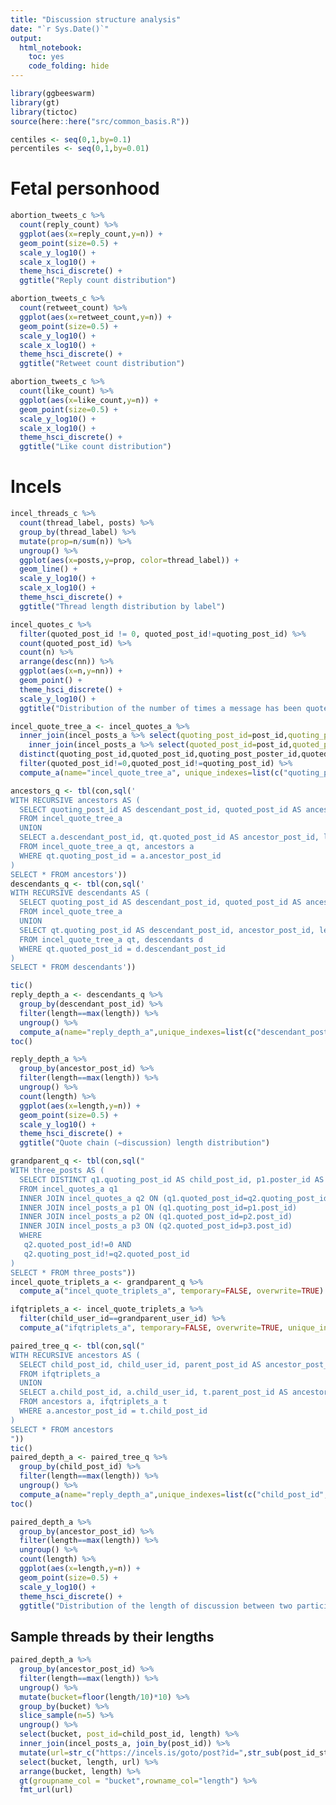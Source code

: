 ```yaml
---
title: "Discussion structure analysis"
date: "`r Sys.Date()`"
output: 
  html_notebook:
    toc: yes
    code_folding: hide
---
```


```r
library(ggbeeswarm)
library(gt)
library(tictoc)
source(here::here("src/common_basis.R"))
```

```r
centiles <- seq(0,1,by=0.1)
percentiles <- seq(0,1,by=0.01)
```

# Fetal personhood

```r
abortion_tweets_c %>% 
  count(reply_count) %>%
  ggplot(aes(x=reply_count,y=n)) +
  geom_point(size=0.5) +
  scale_y_log10() +
  scale_x_log10() +
  theme_hsci_discrete() +
  ggtitle("Reply count distribution")
```

```r
abortion_tweets_c %>% 
  count(retweet_count) %>%
  ggplot(aes(x=retweet_count,y=n)) +
  geom_point(size=0.5) +
  scale_y_log10() +
  scale_x_log10() +
  theme_hsci_discrete() +
  ggtitle("Retweet count distribution")
```

```r
abortion_tweets_c %>% 
  count(like_count) %>%
  ggplot(aes(x=like_count,y=n)) +
  geom_point(size=0.5) +
  scale_y_log10() +
  scale_x_log10() +
  theme_hsci_discrete() +
  ggtitle("Like count distribution")
```

# Incels

```r
incel_threads_c %>% 
  count(thread_label, posts) %>%
  group_by(thread_label) %>%
  mutate(prop=n/sum(n)) %>%
  ungroup() %>%
  ggplot(aes(x=posts,y=prop, color=thread_label)) +
  geom_line() +
  scale_y_log10() +
  scale_x_log10() +
  theme_hsci_discrete() +
  ggtitle("Thread length distribution by label")
```

```r
incel_quotes_c %>% 
  filter(quoted_post_id != 0, quoted_post_id!=quoting_post_id) %>%
  count(quoted_post_id) %>%
  count(n) %>%
  arrange(desc(nn)) %>%
  ggplot(aes(x=n,y=nn)) + 
  geom_point() +
  theme_hsci_discrete() +
  scale_y_log10() +
  ggtitle("Distribution of the number of times a message has been quoted")
```

```r
incel_quote_tree_a <- incel_quotes_a %>%
  inner_join(incel_posts_a %>% select(quoting_post_id=post_id,quoting_post_poster_id=poster_id)) %>%
    inner_join(incel_posts_a %>% select(quoted_post_id=post_id,quoted_post_poster_id=poster_id)) %>%
  distinct(quoting_post_id,quoted_post_id,quoting_post_poster_id,quoted_post_poster_id) %>%
  filter(quoted_post_id!=0,quoted_post_id!=quoting_post_id) %>%
  compute_a(name="incel_quote_tree_a", unique_indexes=list(c("quoting_post_id","quoted_post_id"),c("quoted_post_id","quoting_post_id")), temporary=FALSE, overwrite=TRUE)
```

```r
ancestors_q <- tbl(con,sql('
WITH RECURSIVE ancestors AS ( 
  SELECT quoting_post_id AS descendant_post_id, quoted_post_id AS ancestor_post_id, 1 AS length
  FROM incel_quote_tree_a
  UNION 
  SELECT a.descendant_post_id, qt.quoted_post_id AS ancestor_post_id, length+1 AS length
  FROM incel_quote_tree_a qt, ancestors a
  WHERE qt.quoting_post_id = a.ancestor_post_id
) 
SELECT * FROM ancestors'))
descendants_q <- tbl(con,sql('
WITH RECURSIVE descendants AS ( 
  SELECT quoting_post_id AS descendant_post_id, quoted_post_id AS ancestor_post_id, 1 AS length
  FROM incel_quote_tree_a
  UNION 
  SELECT qt.quoting_post_id AS descendant_post_id, ancestor_post_id, length+1 AS length
  FROM incel_quote_tree_a qt, descendants d
  WHERE qt.quoted_post_id = d.descendant_post_id
) 
SELECT * FROM descendants'))
```

```r
tic()
reply_depth_a <- descendants_q %>% 
  group_by(descendant_post_id) %>%
  filter(length==max(length)) %>%
  ungroup() %>%
  compute_a(name="reply_depth_a",unique_indexes=list(c("descendant_post_id","ancestor_post_id"),c("ancestor_post_id","descendant_post_id")),temporary=FALSE,overwrite=TRUE)
toc()
```

```r
reply_depth_a %>% 
  group_by(ancestor_post_id) %>%
  filter(length==max(length)) %>%
  ungroup() %>%
  count(length) %>% 
  ggplot(aes(x=length,y=n)) + 
  geom_point(size=0.5) +
  scale_y_log10() +
  theme_hsci_discrete() +
  ggtitle("Quote chain (~discussion) length distribution")
```

```r
grandparent_q <- tbl(con,sql("
WITH three_posts AS (
  SELECT DISTINCT q1.quoting_post_id AS child_post_id, p1.poster_id AS child_user_id, q2.quoting_post_id AS parent_post_id, p2.poster_id AS parent_user_id, q2.quoted_post_id AS grandparent_post_id, p3.poster_id AS grandparent_user_id
  FROM incel_quotes_a q1
  INNER JOIN incel_quotes_a q2 ON (q1.quoted_post_id=q2.quoting_post_id)
  INNER JOIN incel_posts_a p1 ON (q1.quoting_post_id=p1.post_id)
  INNER JOIN incel_posts_a p2 ON (q1.quoted_post_id=p2.post_id)
  INNER JOIN incel_posts_a p3 ON (q2.quoted_post_id=p3.post_id)
  WHERE
   q2.quoted_post_id!=0 AND
   q2.quoting_post_id!=q2.quoted_post_id
)
SELECT * FROM three_posts"))
incel_quote_triplets_a <- grandparent_q %>%
  compute_a("incel_quote_triplets_a", temporary=FALSE, overwrite=TRUE)
```

```r
ifqtriplets_a <- incel_quote_triplets_a %>%
  filter(child_user_id==grandparent_user_id) %>%
  compute_a("ifqtriplets_a", temporary=FALSE, overwrite=TRUE, unique_indexes=list(c("child_post_id","grandparent_post_id", "parent_post_id")))
```


```r
paired_tree_q <- tbl(con,sql("
WITH RECURSIVE ancestors AS ( 
  SELECT child_post_id, child_user_id, parent_post_id AS ancestor_post_id, parent_user_id AS ancestor_user_id, 1 AS length
  FROM ifqtriplets_a
  UNION 
  SELECT a.child_post_id, a.child_user_id, t.parent_post_id AS ancestor_post_id, t.parent_user_id AS ancestor_user_id, length + 1 AS length
  FROM ancestors a, ifqtriplets_a t
  WHERE a.ancestor_post_id = t.child_post_id
)
SELECT * FROM ancestors
"))
tic()
paired_depth_a <- paired_tree_q %>% 
  group_by(child_post_id) %>%
  filter(length==max(length)) %>%
  ungroup() %>%
  compute_a(name="reply_depth_a",unique_indexes=list(c("child_post_id","ancestor_post_id"),c("ancestor_post_id","child_post_id")),temporary=FALSE,overwrite=TRUE)
toc()
```

```r
paired_depth_a %>% 
  group_by(ancestor_post_id) %>%
  filter(length==max(length)) %>%
  ungroup() %>%
  count(length) %>% 
  ggplot(aes(x=length,y=n)) + 
  geom_point(size=0.5) +
  scale_y_log10() +
  theme_hsci_discrete() +
  ggtitle("Distribution of the length of discussion between two participants")
```

## Sample threads by their lengths

```r
paired_depth_a %>% 
  group_by(ancestor_post_id) %>%
  filter(length==max(length)) %>%
  ungroup() %>%
  mutate(bucket=floor(length/10)*10) %>%
  group_by(bucket) %>%
  slice_sample(n=5) %>%
  ungroup() %>%
  select(bucket, post_id=child_post_id, length) %>%
  inner_join(incel_posts_a, join_by(post_id)) %>%
  mutate(url=str_c("https://incels.is/goto/post?id=",str_sub(post_id_str,6))) %>%
  select(bucket, length, url) %>%
  arrange(bucket, length) %>%
  gt(groupname_col = "bucket",rowname_col="length") %>%
  fmt_url(url)
```

